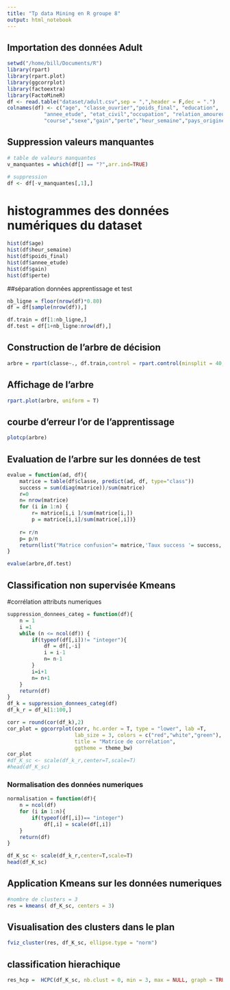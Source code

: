 ```yaml
---
title: "Tp data Mining en R groupe 8"
output: html_notebook
---
```

## Importation des données Adult
```r
setwd("/home/bill/Documents/R")
library(rpart)
library(rpart.plot)
library(ggcorrplot)
library(factoextra)
library(FactoMineR)
df <- read.table("dataset/adult.csv",sep = ",",header = F,dec = ".")
colnames(df) <- c("age", "classe_ouvrier","poids_final", "education",
            "annee_etude", "etat_civil","occupation", "relation_amoureuse",
            "course","sexe","gain","perte","heur_semaine","pays_origine","classe")

```
## Suppression valeurs manquantes
```r
# table de valeurs manquantes
v_manquantes = which(df[] == "?",arr.ind=TRUE)

# suppression 
df <- df[-v_manquantes[,1],]

```
# histogrammes des données numériques du dataset

```r
hist(df$age)
hist(df$heur_semaine)
hist(df$poids_final)
hist(df$annee_etude)
hist(df$gain)
hist(df$perte)

```


##séparation données apprentissage et test
```r

nb_ligne = floor(nrow(df)*0.80)
df = df[sample(nrow(df)),]

df.train = df[1:nb_ligne,]
df.test = df[1+nb_ligne:nrow(df),]

```
## Construction de l'arbre de décision
```r
arbre = rpart(classe~., df.train,control = rpart.control(minsplit = 40, cp = 0.008))

```
## Affichage de l'arbre
```r
rpart.plot(arbre, uniform = T)

```
## courbe d'erreur l'or de l'apprentissage
```r
plotcp(arbre)
```

## Evaluation de l'arbre sur les données de test
```r
evalue = function(ad, df){
    matrice = table(df$classe, predict(ad, df, type="class"))
    success = sum(diag(matrice))/sum(matrice)
    r=0 
    n= nrow(matrice)
    for (i in 1:n) {
        r= matrice[i,i ]/sum(matrice[i,])
        p = matrice[i,i]/sum(matrice[,i])}
    
    r= r/n
    p= p/n
    return(list("Matrice confusion"= matrice,'Taux success '= success, 'Rappel '= r, 'Précision '= p))
}

evalue(arbre,df.test)
```
## Classification non supervisée Kmeans

#corrélation attributs numeriques
```r


suppression_donnees_categ = function(df){
    n = 1
    i =1
    while (n <= ncol(df)) {
        if(typeof(df[,i])!= "integer"){
            df = df[,-i]
            i = i-1
            n= n-1
        }
        i=i+1
        n= n+1
    }
    return(df)
}
df_k = suppression_donnees_categ(df)
df_k_r = df_k[1:100,]

corr = round(cor(df_k),2)
cor_plot = ggcorrplot(corr, hc.order = T, type = "lower", lab =T,
                      lab_size = 3, colors = c("red","white","green"),
                      title = "Matrice de corrélation",
                      ggtheme = theme_bw)
cor_plot
#df_K_sc <- scale(df_k_r,center=T,scale=T)
#head(df_K_sc)
```
### Normalisation des données numeriques
```r
normalisation = function(df){
    n = ncol(df)
    for (i in 1:n){
        if(typeof(df[,i])== "integer")
            df[,i] = scale(df[,i])
    }
    return(df)
}

df_K_sc <- scale(df_k_r,center=T,scale=T)
head(df_K_sc)
```


## Application Kmeans sur les données numeriques
```r
#nombre de clusters = 3
res = kmeans( df_K_sc, centers = 3)

```

## Visualisation des clusters dans le plan
```r
fviz_cluster(res, df_K_sc, ellipse.type = "norm") 

```
## classification hierachique
```r
res_hcp =  HCPC(df_K_sc, nb.clust = 0, min = 3, max = NULL, graph = TRUE)


```


